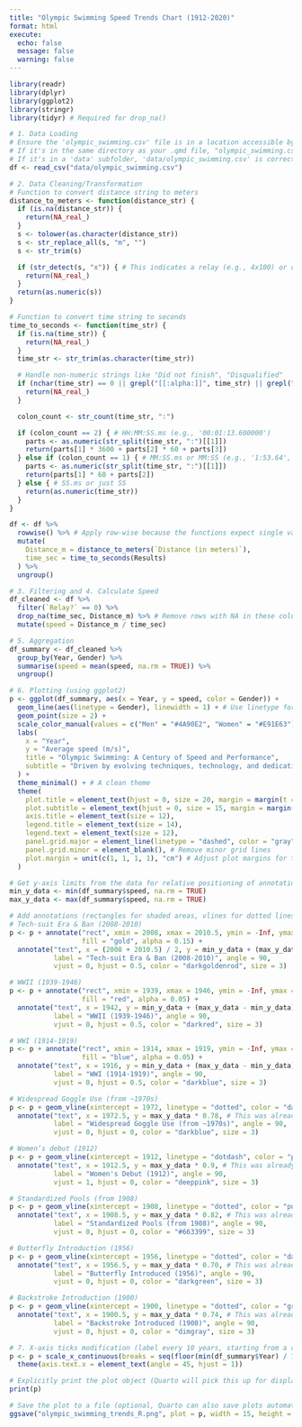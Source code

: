 ```yaml
---
title: "Olympic Swimming Speed Trends Chart (1912-2020)"
format: html
execute:
  echo: false
  message: false
  warning: false
---
```


```r
library(readr)
library(dplyr)
library(ggplot2)
library(stringr)
library(tidyr) # Required for drop_na()
```

```r
# 1. Data Loading
# Ensure the 'olympic_swimming.csv' file is in a location accessible by R.
# If it's in the same directory as your .qmd file, "olympic_swimming.csv" is sufficient.
# If it's in a 'data' subfolder, 'data/olympic_swimming.csv' is correct.
df <- read_csv("data/olympic_swimming.csv")
```

```r
# 2. Data Cleaning/Transformation
# Function to convert distance string to meters
distance_to_meters <- function(distance_str) {
  if (is.na(distance_str)) {
    return(NA_real_)
  }
  s <- tolower(as.character(distance_str))
  s <- str_replace_all(s, "m", "")
  s <- str_trim(s)

  if (str_detect(s, "x")) { # This indicates a relay (e.g., 4x100) or other non-standard distance
    return(NA_real_)
  }
  return(as.numeric(s))
}

# Function to convert time string to seconds
time_to_seconds <- function(time_str) {
  if (is.na(time_str)) {
    return(NA_real_)
  }
  time_str <- str_trim(as.character(time_str))

  # Handle non-numeric strings like "Did not finish", "Disqualified"
  if (nchar(time_str) == 0 || grepl("[[:alpha:]]", time_str) || grepl(" ", time_str)) {
    return(NA_real_)
  }

  colon_count <- str_count(time_str, ":")

  if (colon_count == 2) { # HH:MM:SS.ms (e.g., '00:01:13.600000')
    parts <- as.numeric(str_split(time_str, ":")[[1]])
    return(parts[1] * 3600 + parts[2] * 60 + parts[3])
  } else if (colon_count == 1) { # MM:SS.ms or MM:SS (e.g., '1:53.64', '1:05')
    parts <- as.numeric(str_split(time_str, ":")[[1]])
    return(parts[1] * 60 + parts[2])
  } else { # SS.ms or just SS
    return(as.numeric(time_str))
  }
}

df <- df %>%
  rowwise() %>% # Apply row-wise because the functions expect single values
  mutate(
    Distance_m = distance_to_meters(`Distance (in meters)`),
    time_sec = time_to_seconds(Results)
  ) %>%
  ungroup()
```

```r
# 3. Filtering and 4. Calculate Speed
df_cleaned <- df %>%
  filter(`Relay?` == 0) %>%
  drop_na(time_sec, Distance_m) %>% # Remove rows with NA in these columns
  mutate(speed = Distance_m / time_sec)
```

```r
# 5. Aggregation
df_summary <- df_cleaned %>%
  group_by(Year, Gender) %>%
  summarise(speed = mean(speed, na.rm = TRUE)) %>%
  ungroup()
```

```r
# 6. Plotting (using ggplot2)
p <- ggplot(df_summary, aes(x = Year, y = speed, color = Gender)) +
  geom_line(aes(linetype = Gender), linewidth = 1) + # Use linetype for clarity
  geom_point(size = 2) +
  scale_color_manual(values = c("Men" = "#4A90E2", "Women" = "#E91E63")) +
  labs(
    x = "Year",
    y = "Average speed (m/s)",
    title = "Olympic Swimming: A Century of Speed and Performance",
    subtitle = "Driven by evolving techniques, technology, and dedication, speeds consistently improved."
  ) +
  theme_minimal() + # A clean theme
  theme(
    plot.title = element_text(hjust = 0, size = 20, margin = margin(t = 20, b = -10)),
    plot.subtitle = element_text(hjust = 0, size = 15, margin = margin(b = 20)),
    axis.title = element_text(size = 12),
    legend.title = element_text(size = 14),
    legend.text = element_text(size = 12),
    panel.grid.major = element_line(linetype = "dashed", color = "gray"),
    panel.grid.minor = element_blank(), # Remove minor grid lines
    plot.margin = unit(c(1, 1, 1, 1), "cm") # Adjust plot margins for text
  )

# Get y-axis limits from the data for relative positioning of annotations
min_y_data <- min(df_summary$speed, na.rm = TRUE)
max_y_data <- max(df_summary$speed, na.rm = TRUE)

# Add annotations (rectangles for shaded areas, vlines for dotted lines)
# Tech-suit Era & Ban (2008-2010)
p <- p + annotate("rect", xmin = 2008, xmax = 2010.5, ymin = -Inf, ymax = Inf,
                  fill = "gold", alpha = 0.15) +
  annotate("text", x = (2008 + 2010.5) / 2, y = min_y_data + (max_y_data - min_y_data) * 0.02,
           label = "Tech-suit Era & Ban (2008-2010)", angle = 90,
           vjust = 0, hjust = 0.5, color = "darkgoldenrod", size = 3)

# WWII (1939-1946)
p <- p + annotate("rect", xmin = 1939, xmax = 1946, ymin = -Inf, ymax = Inf,
                  fill = "red", alpha = 0.05) +
  annotate("text", x = 1942, y = min_y_data + (max_y_data - min_y_data) * 0.02,
           label = "WWII (1939-1946)", angle = 90,
           vjust = 0, hjust = 0.5, color = "darkred", size = 3)

# WWI (1914-1919)
p <- p + annotate("rect", xmin = 1914, xmax = 1919, ymin = -Inf, ymax = Inf,
                  fill = "blue", alpha = 0.05) +
  annotate("text", x = 1916, y = min_y_data + (max_y_data - min_y_data) * 0.02,
           label = "WWI (1914-1919)", angle = 90,
           vjust = 0, hjust = 0.5, color = "darkblue", size = 3)

# Widespread Goggle Use (from ~1970s)
p <- p + geom_vline(xintercept = 1972, linetype = "dotted", color = "darkblue", linewidth = 0.8) +
  annotate("text", x = 1972.5, y = max_y_data * 0.78, # This was already working well
           label = "Widespread Goggle Use (from ~1970s)", angle = 90,
           vjust = 0, hjust = 0, color = "darkblue", size = 3)

# Women’s debut (1912)
p <- p + geom_vline(xintercept = 1912, linetype = "dotdash", color = "pink", linewidth = 0.8) +
  annotate("text", x = 1912.5, y = max_y_data * 0.9, # This was already working well
           label = "Women's Debut (1912)", angle = 90,
           vjust = 1, hjust = 0, color = "deeppink", size = 3)

# Standardized Pools (from 1908)
p <- p + geom_vline(xintercept = 1908, linetype = "dotted", color = "purple", linewidth = 0.8) +
  annotate("text", x = 1908.5, y = max_y_data * 0.82, # This was already working well
           label = "Standardized Pools (from 1908)", angle = 90,
           vjust = 0, hjust = 0, color = "#663399", size = 3)

# Butterfly Introduction (1956)
p <- p + geom_vline(xintercept = 1956, linetype = "dotted", color = "darkgreen", linewidth = 0.8) +
  annotate("text", x = 1956.5, y = max_y_data * 0.70, # This was already working well
           label = "Butterfly Introduced (1956)", angle = 90,
           vjust = 0, hjust = 0, color = "darkgreen", size = 3)

# Backstroke Introduction (1900)
p <- p + geom_vline(xintercept = 1900, linetype = "dotted", color = "gray", linewidth = 0.8) +
  annotate("text", x = 1900.5, y = max_y_data * 0.74, # This was already working well
           label = "Backstroke Introduced (1900)", angle = 90,
           vjust = 0, hjust = 0, color = "dimgray", size = 3)

# 7. X-axis ticks modification (label every 10 years, starting from a clean decade)
p <- p + scale_x_continuous(breaks = seq(floor(min(df_summary$Year) / 10) * 10, ceiling(max(df_summary$Year) / 10) * 10, by = 10)) +
  theme(axis.text.x = element_text(angle = 45, hjust = 1))

# Explicitly print the plot object (Quarto will pick this up for display)
print(p)

# Save the plot to a file (optional, Quarto can also save plots automatically)
ggsave("olympic_swimming_trends_R.png", plot = p, width = 15, height = 8, units = "in")
```